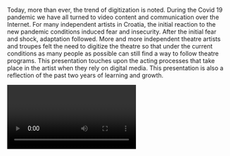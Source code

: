 Today, more than ever, the trend of digitization is noted. During the Covid 19 pandemic we have all turned to video content and communication over the Internet. For many independent artists in Croatia, the initial reaction to the new pandemic conditions induced fear and insecurity. After the initial fear and shock, adaptation followed. More and more independent theatre artists and troupes felt the need to digitize the theatre so that under the current conditions as many people as possible can still find a way to follow theatre programs. This presentation touches upon the acting processes that take place in the artist when they rely on digital media. This presentation is also a reflection of the past two years of learning and growth.

<Video provider="youtube" id="Rp1PX2cokj8" />

<Speakers>
  <Speaker speaker="srnec-hamer-iva" />
</Speakers>

